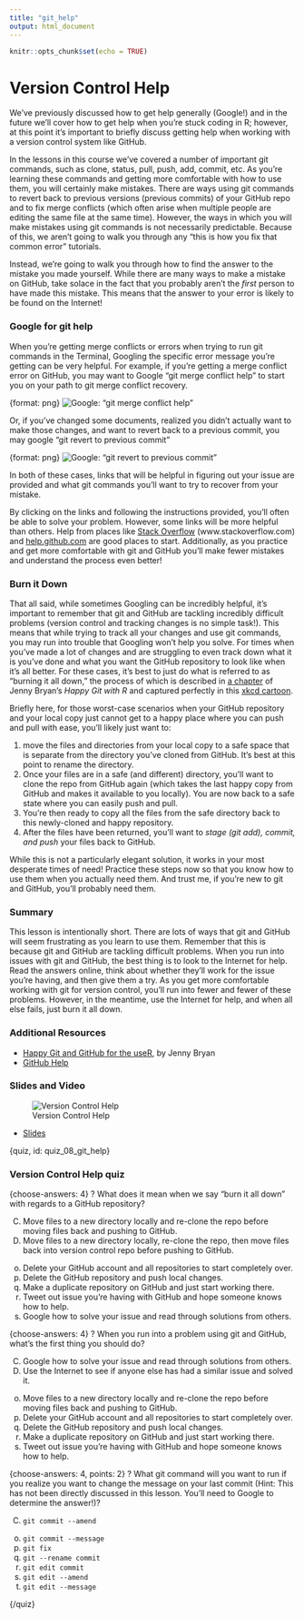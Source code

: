 ```yaml
---
title: "git_help"
output: html_document
---
```


```r
knitr::opts_chunk$set(echo = TRUE)
```

# Version Control Help 

We've previously discussed how to get help generally (Google!) and in the future we'll cover how to get help when you're stuck coding in R; however, at this point it's important to briefly discuss getting help when working with a version control system like GitHub.

In the lessons in this course we've covered a number of important git commands, such as clone, status, pull, push, add, commit, etc. As you're learning these commands and getting more comfortable with how to use them, you will certainly make mistakes. There are ways using git commands to revert back to previous versions (previous commits) of your GitHub repo and to fix merge conflicts (which often arise when multiple people are editing the same file at the same time). However, the ways in which you will make mistakes using git commands is not necessarily predictable. Because of this, we aren't going to walk you through any "this is how you fix that common error" tutorials. 

Instead, we're going to walk you through how to find the answer to the mistake you made yourself. While there are many ways to make a mistake on GitHub, take solace in the fact that you probably aren't the *first* person to have made this mistake. This means that the answer to your error is likely to be found on the Internet!

### Google for git help

When you're getting merge conflicts or errors when trying to run git commands in the Terminal, Googling the specific error message you're getting can be very helpful. For example, if you're getting a merge conflict error on GitHub, you may want to Google "git merge conflict help" to start you on your path to git merge conflict recovery.

{format: png}
![Google: "git merge conflict help"](https://docs.google.com/presentation/d/1Aj1Y0lIYdKftZVzAjWCWkOd8c0-IxnxtPbBmIUOdYC4/export/png?id=1Aj1Y0lIYdKftZVzAjWCWkOd8c0-IxnxtPbBmIUOdYC4&pageid=g3bac4e3849_0_0)

Or, if you've changed some documents, realized you didn't actually want to make those changes, and want to revert back to a previous commit, you may google "git revert to previous commit"

{format: png}
![Google: "git revert to previous commit"](https://docs.google.com/presentation/d/1Aj1Y0lIYdKftZVzAjWCWkOd8c0-IxnxtPbBmIUOdYC4/export/png?id=1Aj1Y0lIYdKftZVzAjWCWkOd8c0-IxnxtPbBmIUOdYC4&pageid=g3bac4e3849_0_9)

In both of these cases, links that will be helpful in figuring out your issue are provided and what git commands you'll want to try to recover from your mistake. 

By clicking on the links and following the instructions provided, you'll often be able to solve your problem. However, some links will be more helpful than others. Help from places like [Stack Overflow](www.stackoverflow.com) (www.stackoverflow.com) and [help.github.com](help.github.com) are good places to start. Additionally, as you practice and get more comfortable with git and GitHub you'll make fewer mistakes and understand the process even better! 

### Burn it Down

That all said, while sometimes Googling can be incredibly helpful, it's important to remember that git and GitHub are tackling incredibly difficult problems (version control and tracking changes is no simple task!). This means that while trying to track all your changes and use git commands, you may run into trouble that Googling won't help you solve. For times when  you've made a lot of changes and are struggling to even track down what it is you've done and what you want the GitHub repository to look like when it's all better. For these cases, it's best to just do what is referred to as "burning it all down," the process of which is described in [a chapter](http://happygitwithr.com/burn.html) of Jenny Bryan's *Happy Git with R* and captured perfectly in this [xkcd cartoon](http://explainxkcd.com/wiki/index.php/1597:_Git). 

Briefly here, for those worst-case scenarios when your GitHub repository and your local copy just cannot get to a happy place where you can push and pull with ease, you'll likely just want to:

1. move the files and directories from your local copy to a safe space that is separate from the directory you've cloned from GitHub. It's best at this point to rename the directory.
2. Once your files are in a safe (and different) directory, you'll want to clone the repo from GitHub again (which takes the last happy copy from GitHub and makes it available to you locally). You are now back to a safe state where you can easily push and pull. 
3. You're then ready to copy all the files from the safe directory back to this newly-cloned and happy repository. 
4. After the files have been returned, you'll want to *stage (git add), commit, and push* your files back to GitHub. 

While this is not a particularly elegant solution, it works in your most desperate times of need! Practice these steps now so that you know how to use them when you actually need them. And trust me, if you're new to git and GitHub, you'll probably need them.

 
### Summary

This lesson is intentionally short. There are lots of ways that git and GitHub will seem frustrating as you learn to use them. Remember that this is because git and GitHub are tackling difficult problems. When you run into issues with git and GitHub, the best thing is to look to the Internet for help. Read the answers online, think about whether they'll work for the issue you're having, and then give them a try. As you get more comfortable working with git for version control, you'll run into fewer and fewer of these problems. However, in the meantime, use the Internet for help, and when all else fails, just burn it all down.

### Additional Resources

* [Happy Git and GitHub for the useR](http://happygitwithr.com/reset.html), by Jenny Bryan
* [GitHub Help](https://help.github.com/)


### Slides and Video

![Version Control Help](https://www.youtube.com/watch?v=EeeC-UrIiCQ)

* [Slides](https://docs.google.com/presentation/d/1Aj1Y0lIYdKftZVzAjWCWkOd8c0-IxnxtPbBmIUOdYC4/edit?usp=sharing)


{quiz, id: quiz_08_git_help}

### Version Control Help quiz

{choose-answers: 4}
? What does it mean when we say "burn it all down" with regards to a GitHub repository?

C) Move files to a new directory locally and re-clone the repo before moving files back and pushing to GitHub.
C) Move files to a new directory locally, re-clone the repo, then move files back into version control repo before pushing to GitHub.
o) Delete your GitHub account and all repositories to start completely over.
o) Delete the GitHub repository and push local changes.
o) Make a duplicate repository on GitHub and just start working there.
o) Tweet out issue you're having with GitHub and hope someone knows how to help.
o) Google how to solve your issue and read through solutions from others.

{choose-answers: 4}
? When you run into a problem using git and GitHub, what's the first thing you should do?

C) Google how to solve your issue and read through solutions from others.
C) Use the Internet to see if anyone else has had a similar issue and solved it.
o) Move files to a new directory locally and re-clone the repo before moving files back and pushing to GitHub.
o) Delete your GitHub account and all repositories to start completely over.
o) Delete the GitHub repository and push local changes.
o) Make a duplicate repository on GitHub and just start working there.
o) Tweet out issue you're having with GitHub and hope someone knows how to help.

{choose-answers: 4, points: 2}
? What git command will you want to run if you realize you want to change the message on your last commit (Hint: This has not been directly discussed in this lesson. You'll need to Google to determine the answer!)?

C) `git commit --amend`
o) `git commit --message`
o) `git fix`
o) `git --rename commit`
o) `git edit commit`
o) `git edit --amend`
o) `git edit --message`

{/quiz}